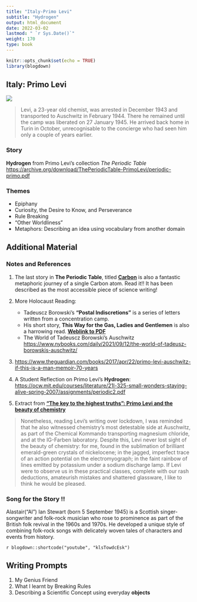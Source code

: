 ```yaml
---
title: "Italy-Primo Levi"
subtitle: "Hydrogen"
output: html_document
date: 2022-03-02
lastmod: " `r Sys.Date()`"
weight: 170
type: book
---
```


```r
knitr::opts_chunk$set(echo = TRUE)
library(blogdown)
```

## Italy: Primo Levi

![](https://media.newyorker.com/photos/590970e98b51cf59fc4226b1/master/w_1920,c_limit/150928_r27011.jpg)

> Levi, a 23-year old chemist, was arrested in December 1943 and transported to Auschwitz in February 1944. There he remained until the camp was liberated on 27 January 1945. He arrived back home in Turin in October, unrecognisable to the concierge who had seen him only a couple of years earlier.



### Story

**Hydrogen** from Primo Levi's collection *The Periodic Table* <https://archive.org/download/ThePeriodicTable-PrimoLevi/periodic-primo.pdf>


### Themes  
- Epiphany  
- Curiosity, the Desire to Know, and Perseverance  
- Rule Breaking  
- "Other Worldliness"  
- Metaphors: Describing an idea using vocabulary from another domain 


## Additional Material  
### Notes and References  

1. The last story in **The Periodic Table**, titled <u>[**Carbon**](https://www.arvindguptatoys.com/arvindgupta/periodic-primo.pdf)</u> is also a fantastic metaphoric journey of a single Carbon atom. Read it!! It has been described as the most accessible piece of science writing!

1. More Holocaust Reading:
    * Tadeuscz Borowski's **"Postal Indiscretions"** is a series of letters written from a concentration camp.  
    * His short story, **This Way for the Gas, Ladies and Gentlemen**  is also a harrowing read. <u>[**Weblink to PDF**](https://www.pelister.org/courses/topics/borowski/this-way-for-gas.pdf)</u>  
    * The World of Tadeuscz Borowski's Auschwitz <https://www.nybooks.com/daily/2021/09/12/the-world-of-tadeusz-borowskis-auschwitz/>


1. <https://www.theguardian.com/books/2017/apr/22/primo-levi-auschwitz-if-this-is-a-man-memoir-70-years>  

1. A Student Reflection on Primo Levi's **Hydrogen**: <https://ocw.mit.edu/courses/literature/21l-325-small-wonders-staying-alive-spring-2007/assignments/periodic2.pdf>

    
1. Extract from [**“The key to the highest truths”: Primo Levi and the beauty of chemistry**](https://www.varsity.co.uk/science/19837)  

  > Nonetheless, reading Levi’s writing over lockdown, I was reminded that he also witnessed chemistry’s most detestable side at Auschwitz, as part of the Chemical Kommando transporting magnesium chloride, and at the IG-Farben laboratory. Despite this, Levi never lost sight of the beauty of chemistry: for me, found in the sublimation of brilliant emerald-green crystals of nickelocene; in the jagged, imperfect trace of an action potential on the electromyograph; in the faint rainbow of lines emitted by potassium under a sodium discharge lamp. If Levi were to observe us in these practical classes, complete with our rash deductions, amateurish mistakes and shattered glassware, I like to think he would be pleased.



 
### Song for the Story !!

Alastair("Al") Ian Stewart (born 5 September 1945) is a Scottish singer-songwriter and folk-rock musician who rose to prominence as part of the British folk revival in the 1960s and 1970s. He developed a unique style of combining folk-rock songs with delicately woven tales of characters and events from history.

`r blogdown::shortcode("youtube", "klsTowdcEsk")`


## Writing Prompts
1. My Genius Friend
1. What I learnt by Breaking Rules
1. Describing a Scientific Concept using everyday **objects**



